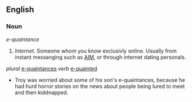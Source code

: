 ==English==
===Noun===
''e-quaintance''
#''Internet.'' Someone whom you know exclusivly online. Usually from instant messanging such as [[AIM]], or through internet dating personals.
''plural'' [[e-quaintances]] ''verb'' [[e-quainted]]

*Troy was worried about some of his son's e-quaintances, because he had hurd horror stories on the news about people being lured to meet and then kiddnapped.